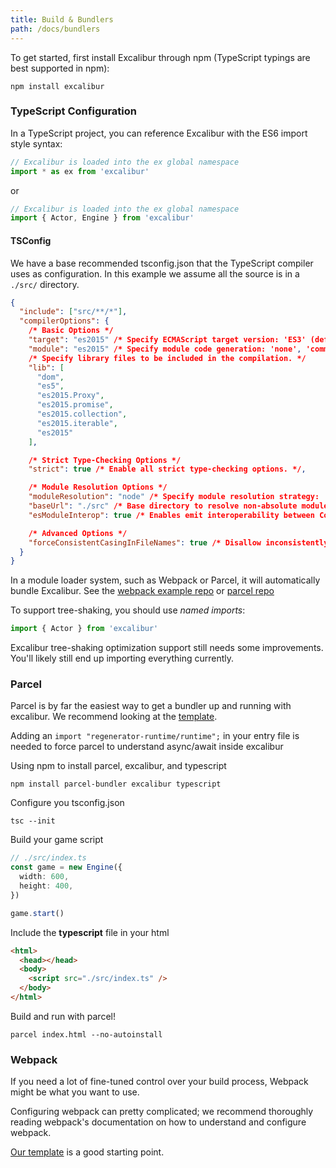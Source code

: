 ```yaml
---
title: Build & Bundlers
path: /docs/bundlers
---
```


To get started, first install Excalibur through npm (TypeScript typings are best supported in npm):

    npm install excalibur

### TypeScript Configuration

In a TypeScript project, you can reference Excalibur with the ES6 import style syntax:

```js
// Excalibur is loaded into the ex global namespace
import * as ex from 'excalibur'
```

or

```js
// Excalibur is loaded into the ex global namespace
import { Actor, Engine } from 'excalibur'
```

#### TSConfig

We have a base recommended tsconfig.json that the TypeScript compiler uses as configuration. In this example we assume all the source is in a `./src/` directory.

```json
{
  "include": ["src/**/*"],
  "compilerOptions": {
    /* Basic Options */
    "target": "es2015" /* Specify ECMAScript target version: 'ES3' (default), 'ES5', 'ES2015', 'ES2016', 'ES2017', 'ES2018', 'ES2019', 'ES2020', or 'ESNEXT'. */,
    "module": "es2015" /* Specify module code generation: 'none', 'commonjs', 'amd', 'system', 'umd', 'es2015', 'es2020', or 'ESNext'. */,
    /* Specify library files to be included in the compilation. */
    "lib": [
      "dom",
      "es5",
      "es2015.Proxy",
      "es2015.promise",
      "es2015.collection",
      "es2015.iterable",
      "es2015"
    ],

    /* Strict Type-Checking Options */
    "strict": true /* Enable all strict type-checking options. */,

    /* Module Resolution Options */
    "moduleResolution": "node" /* Specify module resolution strategy: 'node' (Node.js) or 'classic' (TypeScript pre-1.6). */,
    "baseUrl": "./src" /* Base directory to resolve non-absolute module names. */,
    "esModuleInterop": true /* Enables emit interoperability between CommonJS and ES Modules via creation of namespace objects for all imports. Implies 'allowSyntheticDefaultImports'. */,

    /* Advanced Options */
    "forceConsistentCasingInFileNames": true /* Disallow inconsistently-cased references to the same file. */
  }
}
```

In a module loader system, such as Webpack or Parcel, it will automatically bundle Excalibur. See the [webpack example repo](https://github.com/excaliburjs/template-ts-webpack) or [parcel repo](https://github.com/excaliburjs/template-ts-parcel)

To support tree-shaking, you should use _named imports_:

```js
import { Actor } from 'excalibur'
```

<Note variant="warning">

Excalibur tree-shaking optimization support still needs some improvements.
You'll likely still end up importing everything currently.

</Note>

### Parcel

Parcel is by far the easiest way to get a bundler up and running with excalibur. We recommend looking at the [template](https://github.com/excaliburjs/template-ts-parcel).

<Note variant="warning">

Adding an `import "regenerator-runtime/runtime";` in your entry file is needed to force parcel to understand async/await inside excalibur

</Note>

Using npm to install parcel, excalibur, and typescript

    npm install parcel-bundler excalibur typescript

Configure you tsconfig.json

    tsc --init

Build your game script

```typescript
// ./src/index.ts
const game = new Engine({
  width: 600,
  height: 400,
})

game.start()
```

Include the **typescript** file in your html

```html
<html>
  <head></head>
  <body>
    <script src="./src/index.ts" />
  </body>
</html>
```

Build and run with parcel!

    parcel index.html --no-autoinstall

### Webpack

If you need a lot of fine-tuned control over your build process, Webpack might be what you want to use.

<Note variant="warning">

Configuring webpack can pretty complicated; we recommend thoroughly reading webpack's documentation on how to understand and configure webpack.

[Our template](https://github.com/excaliburjs/template-ts-webpack) is a good starting point.

</Note>
